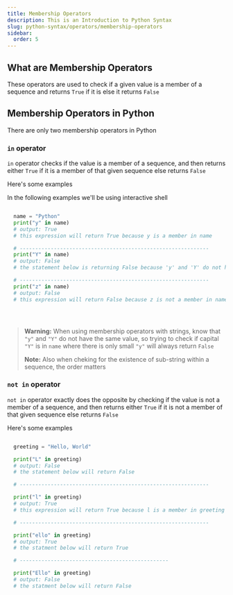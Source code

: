 ```yaml
---
title: Membership Operators
description: This is an Introduction to Python Syntax
slug: python-syntax/operators/membership-operators
sidebar:
  order: 5
---
```


## What are Membership Operators

These operators are used to check if a given value is a member of a sequence and returns `True` if it is else it returns `False`

## Membership Operators in Python

There are only two membership operators in Python

### `in` operator

`in` operator checks if the value is a member of a sequence, and then returns either `True` if it is a member of that given sequence else returns `False`

Here's some examples

In the following examples we'll be using interactive shell

```py title="Example"

  name = "Python"
  print("y" in name)
  # output: True
  # this expression will return True because y is a member in name

  # -------------------------------------------------------------
  print("Y" in name)
  # output: False
  # the statement below is returning False because 'y' and 'Y' do not have the same value

  # -------------------------------------------------------------
  print("z" in name)
  # output: False
  # this expression will return False because z is not a member in name





```

> **Warning:** When using membership operators with strings, know that `"y"` and `"Y"` do not have the same value, so trying to check if capital `"Y"` is in `name` where there is only small `"y"` will always return `False`
>
> **Note:** Also when cheking for the existence of sub-string within a sequence, the order matters

### `not in` operator

`not in` operator exactly does the opposite by checking if the value is not a member of a sequence, and then returns either `True` if it is not a member of that given sequence else returns `False`

Here's some examples

```py title="Example"

  greeting = "Hello, World"

  print("L" in greeting)
  # output: False
  # the statement below will return False

  # -------------------------------------------------------------

  print("l" in greeting)
  # output: True
  # this expression will return True because l is a member in greeting

  # -------------------------------------------------------------

  print("ello" in greeting)
  # output: True
  # the statment below will return True

  # ------------------------------------------------

  print("Ello" in greeting)
  # output: False
  # the statment below will return False

```
